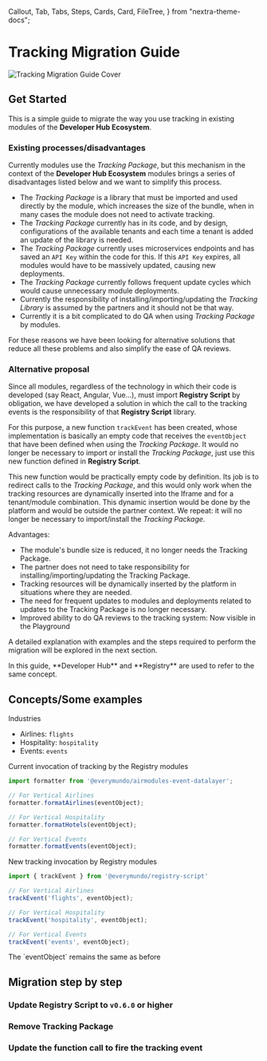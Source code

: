 ---
---

  Callout,
  Tab,
  Tabs,
  Steps,
  Cards,
  Card,
  FileTree,
} from "nextra-theme-docs";

# Tracking Migration Guide

![Tracking Migration Guide Cover](@/assets/images/migration-guide/cover.jpg)

## Get Started

This is a simple guide to migrate the way you use tracking in existing modules of the **Developer Hub Ecosystem**.

### Existing processes/disadvantages

Currently modules use the _Tracking Package_, but this mechanism in the context of the **Developer Hub Ecosystem** modules brings a series of disadvantages listed below and we want to simplify this process.

- The _Tracking Package_ is a library that must be imported and used directly by the module, which increases the size of the bundle, when in many cases the module does not need to activate tracking.
- The _Tracking Package_ currently has in its code, and by design, configurations of the available tenants and each time a tenant is added an update of the library is needed.
- The _Tracking Package_ currently uses microservices endpoints and has saved an `API Key` within the code for this. If this `API Key` expires, all modules would have to be massively updated, causing new deployments.
- The _Tracking Package_ currently follows frequent update cycles which would cause unnecessary module deployments.
- Currently the responsibility of installing/importing/updating the _Tracking Library_ is assumed by the partners and it should not be that way.
- Currently it is a bit complicated to do QA when using _Tracking Package_ by modules.

For these reasons we have been looking for alternative solutions that reduce all these problems and also simplify the ease of QA reviews.

### Alternative proposal

Since all modules, regardless of the technology in which their code is developed (say React, Angular, Vue...), must import **Registry Script** by obligation, we have developed a solution in which the call to the tracking events is the responsibility of that **Registry Script** library.

For this purpose, a new function `trackEvent` has been created, whose implementation is basically an empty code that receives the `eventObject` that have been defined when using the _Tracking Package_. It would no longer be necessary to import or install the _Tracking Package_, just use this new function defined in **Registry Script**.

This new function would be practically empty code by definition. Its job is to redirect calls to the _Tracking Package_, and this would only work when the tracking resources are dynamically inserted into the Iframe and for a tenant/module combination. This dynamic insertion would be done by the platform and would be outside the partner context. We repeat: it will no longer be necessary to import/install the _Tracking Package_.

Advantages:

- The module's bundle size is reduced, it no longer needs the Tracking Package.
- The partner does not need to take responsibility for installing/importing/updating the Tracking Package.
- Tracking resources will be dynamically inserted by the platform in situations where they are needed.
- The need for frequent updates to modules and deployments related to updates to the Tracking Package is no longer necessary.
- Improved ability to do QA reviews to the tracking system: Now visible in the Playground

A detailed explanation with examples and the steps required to perform the migration will be explored in the next section.

<Callout>
  In this guide, **Developer Hub** and **Registry** are used to refer to the same concept.
</Callout>

## Concepts/Some examples

Industries

- Airlines: `flights`
- Hospitality: `hospitality`
- Events: `events`


Current invocation of tracking by the Registry modules

```js
import formatter from '@everymundo/airmodules-event-datalayer';

// For Vertical Airlines
formatter.formatAirlines(eventObject);

// For Vertical Hospitality
formatter.formatHotels(eventObject);

// For Vertical Events
formatter.formatEvents(eventObject);
```

New tracking invocation by Registry modules

```js
import { trackEvent } from '@everymundo/registry-script'

// For Vertical Airlines
trackEvent('flights', eventObject);

// For Vertical Hospitality
trackEvent('hospitality', eventObject);

// For Vertical Events
trackEvent('events', eventObject);
```

<Callout>
  The `eventObject` remains the same as before
</Callout>

## Migration step by step

<Steps>

### Update **Registry Script** to `v0.6.0` or higher


### Remove Tracking Package


### Update the function call to fire the tracking event


</Steps>

